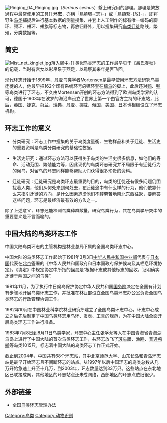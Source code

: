 [[Image:Ringing_04_Ringing.jpg|thumb]]（''Serinus serinus''）繫上研究用的腳環。腳環是繁放過程中最常使用的工具]]
'''环志'''，亦稱「鳥類環-{志}-」或「鳥類繫-{放}-」，即将野生[[鸟类|鸟类]]捕捉后进行基本数据的测量搜集，并套上人工制作的标有唯一编码的脚环、颈环、翅环、翅旗等标志物，再放归野外，用以搜集研究[[鸟类迁徙|鸟类迁徙]]路线，繁殖，分类数据等。

== 简史 ==
[[File:Mist_net_kinglet.jpg|thumb]]落入網中。]]
类似鸟类环志的工作最早见于《[[吕氏春秋|吕氏春秋]]》的记载，当时有宫女以彩帛系于燕足，以观察其来年是否飞回。

现代环志开始于1899年，[[丹麦|丹麦]]鸟类学者Mortensen是最早使用环志方法研究鸟类迁徙的人，他最早把162个印有系统环号的铝环套在[[椋鸟科|椋鸟]]的脚上，此后还对[[鹳形目|鹳]]、[[鸭科|鸭]]等鸟类进行了环志，不久由Mortensen开创的环志方法得到了欧洲鸟类学界的认可，德国于1903年在波罗的海沿岸设立了世界上第一个由官方主持的环志站，此后，[[英国|英国]]、[[捷克|捷克]]、[[荷兰|荷兰]]、[[瑞典|瑞典]]、[[丹麦|丹麦]]、[[挪威|挪威]]、[[俄国|俄国]]、[[美国|美国]]、[[日本|日本]]也相继设立了环志机构。

== 环志工作的意义 ==
* 分类研究：环志工作中搜集的关于鸟类度量衡、生物样品和关于迁徙、生活史的重要资料是鸟类分类研究的基础性数据。

* 生活史研究：通过环志方法可以获得关于鸟类的生活史很多信息，如他们的寿命、活动范围、繁殖能力等，因此现代的鸟类环志研究并不局限于有迁徙行为的候鸟，对留鸟的环志同样能够帮助人们获得很多珍贵的资料。

* 迁徙研究：迁徙研究是鸟类环志最重要的目的，鸟类的迁徙还有很多问题仍困扰着人类，他们从何处来到何处去，在迁徙途中有什么样的行为，他们依靠什么来指引迁徙的方向，是什么因素造成他们不辞劳苦地南北东西往返，要解答这些问题，环志是最经济最有效的方法之一。

除了上述意义，环志还能检测鸟类种群数量，研究鸟类行为，其在鸟类学研究中的重要意义是不言而喻的。

== 中国大陆的鸟类环志工作 ==
中国大陆鸟类环志的主管机构是林业总局下属的全国鸟类环志中心。

中国大陆的鸟类环志工作起始于1981年3月3日[[中华人民共和国林业部|中华人民共和国林业部]]代表与[[日本国|日本国]]代表在[[北京|北京]]签署的《中华人民共和国政府和日本国政府保护候鸟及其栖息环境协定》。《协定》中规定协定中所指的[[候鸟|候鸟]]是“根据环志或其他标志的回收，证明确实迁徙于两国之间的鸟类”.

1981年11月，为了执行中日候鸟保护协定中华人民共和国[[中华人民共和国国务院|国务院]]决定在全国有计划有步骤地开展鸟类环志工作，并批准在林业部设立全国鸟类环志办公室负责全国鸟类环志的行政管理协调工作。

1982年10月在中国林业科学院林业研究所建立了全国鸟类环志中心，环志中心成立之后先后制定了中国鸟类环志用鸟环、报表、工具的规范，为在中国大陆全面开展鸟类环志工作进行准备。

1983年7月8日到8月11日鸟类学家，环志中心主任张孚允等人在中国青海省青海湖鸟岛上进行了中国大陆的首次鸟类环志工作，共环志放飞了[[斑头雁|斑头雁]]、[[渔鸥|渔鸥]]、[[普通鸬鹚|普通鸬鹚]]等鸟类1015只，标志着中国大陆的鸟类环志工作正式开始。

截止到2004年，中国共有68个环志站，其中[[北京师范大学|北京师范大学]]、山东长岛和青岛环志站是最早开始环志且不间断环志的站点。从1997年以后中国环志的鸟类总数从几万开始急速上升至十几万，到2003年，环志数量达到33万只。这些站点在东北地区已联接成网，其他地区的环志站点还未成网络，西部地区的环志点依旧很少。

== 外部链接 ==
{{Commonscat|Ringed birds}}
* [https://web.archive.org/web/20041023045024/http://www.wildlife-plant.gov.cn/old/1-fagui/nlhzh.htm 全国鸟类环志管理办法]

[[Category:鸟类|Category:鸟类]]
[[Category:动物识别|Category:动物识别]]